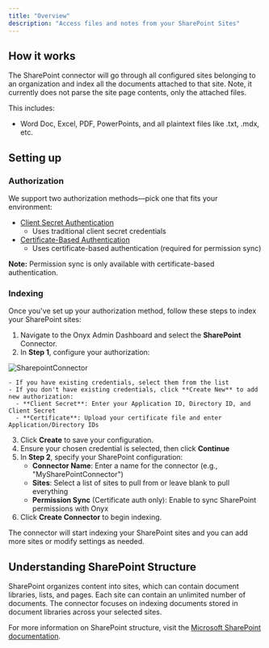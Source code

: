 ```yaml
---
title: "Overview"
description: "Access files and notes from your SharePoint Sites"
---
```


## How it works

The SharePoint connector will go through all configured sites belonging to an organization and index all the documents
attached to that site. Note, it currently does not parse the site page contents, only the attached files.

This includes:

- Word Doc, Excel, PDF, PowerPoints, and all plaintext files like .txt, .mdx, etc.

## Setting up

### Authorization

We support two authorization methods—pick one that fits your environment:

- [Client Secret Authentication](/archive/connectors/sharepoint/client-secret)
  - Uses traditional client secret credentials
- [Certificate-Based Authentication](/archive/connectors/sharepoint/certificate)
  - Uses certificate-based authentication (required for permission sync)

**Note:** Permission sync is only available with certificate-based authentication.

### Indexing

Once you've set up your authorization method, follow these steps to index your SharePoint sites:

1. Navigate to the Onyx Admin Dashboard and select the **SharePoint** Connector.
2. In **Step 1**, configure your authorization:

![SharepointConnector](/archive/images/connectors/sharepoint/SharepointConnector.png)

    - If you have existing credentials, select them from the list
    - If you don't have existing credentials, click **Create New** to add new authorization:
      - **Client Secret**: Enter your Application ID, Directory ID, and Client Secret
      - **Certificate**: Upload your certificate file and enter Application/Directory IDs
3. Click **Create** to save your configuration.
4. Ensure your chosen credential is selected, then click **Continue**
5. In **Step 2**, specify your SharePoint configuration:
    - **Connector Name**: Enter a name for the connector (e.g., "MySharePointConnector")
    - **Sites**: Select a list of sites to pull from or leave blank to pull everything
    - **Permission Sync** (Certificate auth only): Enable to sync SharePoint permissions with Onyx
6. Click **Create Connector** to begin indexing.

The connector will start indexing your SharePoint sites and you can add more sites or modify settings as needed.

## Understanding SharePoint Structure

SharePoint organizes content into sites, which can contain document libraries, lists, and pages.
Each site can contain an unlimited number of documents.
The connector focuses on indexing documents stored in document libraries across your selected sites.

For more information on SharePoint structure,
visit the [Microsoft SharePoint documentation](https://docs.microsoft.com/en-us/sharepoint/).
